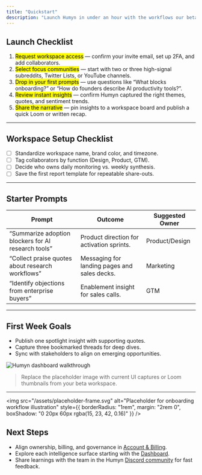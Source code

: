 ```yaml
---
title: "Quickstart"
description: "Launch Humyn in under an hour with the workflows our beta teams follow"
---
```


## Launch Checklist

1. <mark>Request workspace access</mark> — confirm your invite email, set up 2FA, and add collaborators.  
2. <mark>Select focus communities</mark> — start with two or three high-signal subreddits, Twitter Lists, or YouTube channels.  
3. <mark>Drop in your first prompts</mark> — use questions like “What blocks onboarding?” or “How do founders describe AI productivity tools?”.  
4. <mark>Review instant insights</mark> — confirm Humyn captured the right themes, quotes, and sentiment trends.  
5. <mark>Share the narrative</mark> — pin insights to a workspace board and publish a quick Loom or written recap.

---

## Workspace Setup Checklist

- [ ] Standardize workspace name, brand color, and timezone.  
- [ ] Tag collaborators by function (Design, Product, GTM).  
- [ ] Decide who owns daily monitoring vs. weekly synthesis.  
- [ ] Save the first report template for repeatable share-outs.

---

## Starter Prompts

| Prompt | Outcome | Suggested Owner |
| --- | --- | --- |
| “Summarize adoption blockers for AI research tools” | Product direction for activation sprints. | Product/Design |
| “Collect praise quotes about research workflows” | Messaging for landing pages and sales decks. | Marketing |
| “Identify objections from enterprise buyers” | Enablement insight for sales calls. | GTM |

---

## First Week Goals

- Publish one spotlight insight with supporting quotes.  
- Capture three bookmarked threads for deep dives.  
- Sync with stakeholders to align on emerging opportunities.

![Humyn dashboard walkthrough](../images/hero-dark.png)

> Replace the placeholder image with current UI captures or Loom thumbnails from your beta workspace.

---

<img
  src="/assets/placeholder-frame.svg"
  alt="Placeholder for onboarding workflow illustration"
  style={{ borderRadius: "1rem", margin: "2rem 0", boxShadow: "0 20px 60px rgba(15, 23, 42, 0.16)" }}
/>

## Next Steps

- Align ownership, billing, and governance in [Account & Billing](./account-and-billing).  
- Explore each intelligence surface starting with the [Dashboard](../core-features/dashboard).  
- Share learnings with the team in the Humyn [Discord community](https://discord.gg/bycbt28zpk) for fast feedback.
